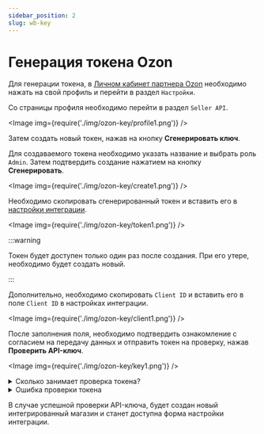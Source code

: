 ```yaml
---
sidebar_position: 2
slug: wb-key
---
```


# Генерация токена Ozon

Для генерации токена, в [Личном кабинет партнера Ozon](https://seller.ozon.ru/) необходимо нажать
на свой профиль и перейти в раздел `Настройки`.

Со страницы профиля необходимо перейти в раздел `Seller API`.

<Image img={require('./img/ozon-key/profile1.png')} />

Затем создать новый токен, нажав на кнопку **Сгенерировать ключ**.

Для создаваемого токена необходимо указать название и выбрать роль `Admin`. Затем
подтвердить создание нажатием на кнопку **Сгенерировать**.

<Image img={require('./img/ozon-key/create1.png')} />

Необходимо скопировать сгенерированный токен и вставить его в [настройки интеграции](https://lk.cdek.ru/integration).

<Image img={require('./img/ozon-key/token1.png')} />

:::warning

Токен будет доступен только один раз после создания. При его утере, необходимо будет создать новый.

:::

Дополнительно, необходимо скопировать `Client ID` и вставить его в поле `Client ID` в настройках интеграции.

<Image img={require('./img/ozon-key/client1.png')} />

После заполнения поля, необходимо подтвердить ознакомление с
согласием на передачу данных и отправить токен на проверку, нажав **Проверить API-ключ**.

<Image img={require('./img/ozon-key/key1.png')} />

<details>
    <summary>Сколько занимает проверка токена?</summary>

    <Image img={require('./img/ozon-key/check1.png')} />

    Проверка токена занимает от 1 минуты до нескольких часов, в зависимости от нагрузки на сервер интеграции.

    Если проверка занимает более 24 часов, необходимо обратиться в [техническую поддержку СДЭК](mailto:integrator@cdek.ru).

</details>

<details>
    <summary>Ошибка проверки токена</summary>

    <Image img={require('./img/ozon-key/error.png')} />

    В случае ошибки проверки токена, необходимо проверить правильность введенного токена и выданных ему прав доступа.
    При необходимости, требуется создать новый токен и повторить процедуру.

    Если проблема не решается, необходимо обратиться в [техническую поддержку СДЭК](mailto:integrator@cdek.ru)

</details>

В случае успешной проверки API-ключа, будет создан новый интегрированный магазин и станет доступна форма настройки
интеграции.
